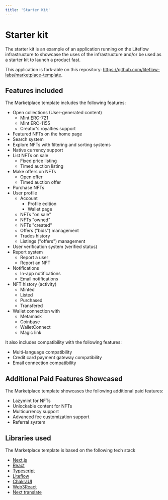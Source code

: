 ```yaml
---
title: 'Starter Kit'
---
```


# Starter kit

The starter kit is an example of an application running on the Liteflow infrastructure to showcase the uses of the infrastructure and/or be used as a starter kit to launch a product fast.

This application is fork-able on this repository: https://github.com/liteflow-labs/marketplace-template.

## Features included

The Marketplace template includes the following features:

- Open collections (User-generated content)
  - Mint ERC-721
  - Mint ERC-1155
  - Creator's royalties support
- Featured NFTs on the home page
- Search system
- Explore NFTs with filtering and sorting systems
- Native currency support
- List NFTs on sale
  - Fixed price listing
  - Timed auction listing
- Make offers on NFTs
  - Open offer
  - Timed auction offer
- Purchase NFTs
- User profile
  - Account
    - Profile edition
    - Wallet page
  - NFTs "on sale"
  - NFTs "owned"
  - NFTs "created"
  - Offers ("bids") management
  - Trades history
  - Listings ("offers") management
- User verification system (verified status)
- Report system
  - Report a user
  - Report an NFT
- Notifications
  - In-app notifications
  - Email notifications
- NFT history (activity)
  - Minted
  - Listed
  - Purchased
  - Transfered
- Wallet connection with
  - Metamask
  - Coinbase
  - WalletConnect
  - Magic link

It also includes compatibility with the following features:

- Multi-language compatibility
- Credit card payment gateway compatibility
- Email connection compatibility

## Additional Paid Features Showcased

The Marketplace template showcases the following additional paid features:

- Lazymint for NFTs
- Unlockable content for NFTs
- Multicurrency support
- Advanced fee customization support
- Referral system

## Libraries used

The Marketplace template is based on the following tech stack

- [Next.js](https://nextjs.org/)
- [React](https://reactjs.org/)
- [Typescript](https://www.typescriptlang.org/)
- [Liteflow](https://liteflow.com/)
- [ChakraUI](https://chakra-ui.com/)
- [Web3React](https://github.com/Uniswap/web3-react)
- [Next translate](https://github.com/aralroca/next-translate)
